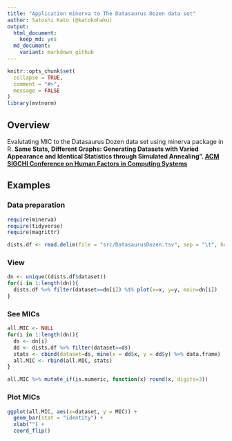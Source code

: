 ```yaml
---
title: "Application minerva to The Datasaurus Dozen data set"
author: Satoshi Kato (@katokohaku)
output: 
  html_document:
    keep_md: yes
  md_document:
    variant: markdown_github
---
```


```r
knitr::opts_chunk$set(
  collapse = TRUE,
  comment = "#>",
  message = FALSE
)
library(mvtnorm)
```

## Overview

Evalutating MIC to the Datasaurus Dozen data set using minerva package in R.
**Same Stats, Different Graphs: Generating Datasets with Varied Appearance and Identical Statistics through Simulated Annealing". [ACM SIGCHI Conference on Human Factors in Computing Systems](https://www.autodeskresearch.com/publications/samestats)**

## Examples
### Data preparation
```r
require(minerva)
require(tidyverse)
require(magrittr)

dists.df <- read.delim(file = "src/DatasaurusDozen.tsv", sep = "\t", header = TRUE)
```
### View
```r
dn <- unique((dists.df$dataset))
for(i in 1:length(dn)){
  dists.df %>% filter(dataset==dn[i]) %$% plot(x=x, y=y, main=dn[i])
}
```

### See MICs
```r
all.MIC <- NULL
for(i in 1:length(dn)){
  ds <- dn[i]
  dd <- dists.df %>% filter(dataset==ds) 
  stats <- cbind(dataset=ds, mine(x = dd$x, y = dd$y) %>% data.frame)
  all.MIC <- rbind(all.MIC, stats)
}

all.MIC %>% mutate_if(is.numeric, function(x) round(x, digits=3))
```

### Plot MICs
```r
ggplot(all.MIC, aes(x=dataset, y = MIC)) +
  geom_bar(stat = "identity") +
  xlab("") +
  coord_flip()

```

